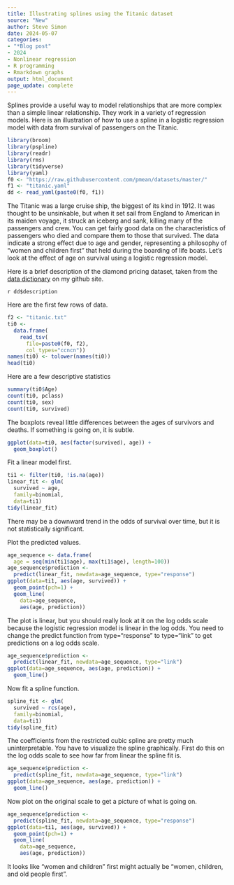 ```yaml
---
title: Illustrating splines using the Titanic dataset
source: "New"
author: Steve Simon
date: 2024-05-07
categories:
- "*Blog post"
- 2024
- Nonlinear regression
- R programming
- Rmarkdown graphs
output: html_document
page_update: complete
---
```


Splines provide a useful way to model relationships that are more complex than a simple linear relationship. They work in a variety of regression models. Here is an illustration of how to use a spline in a logistic regression model with data from survival of passengers on the Titanic.

<!---more--->

```r
library(broom)
library(pspline)
library(readr)
library(rms)
library(tidyverse)
library(yaml)
f0 <- "https://raw.githubusercontent.com/pmean/datasets/master/"
f1 <- "titanic.yaml"
dd <- read_yaml(paste0(f0, f1))
```

The Titanic was a large cruise ship, the biggest of its kind in 1912. It was thought to be unsinkable, but when it set sail from England to American in its maiden voyage, it struck an iceberg and sank, killing many of the passengers and crew. You can get fairly good data on the characteristics of passengers who died and compare them to those that survived. The data indicate a strong effect due to age and gender, representing a philosophy of "women and children first" that held during the boarding of life boats. Let's look at the effect of age on survival using a logistic regression model.

Here is a brief description of the diamond pricing dataset, taken from the [data dictionary][sim3] on my github site.

`r dd$description`

[sim3]: https://raw.githubusercontent.com/pmean/datasets/master/titanic-data-dictionary.yaml

Here are the first few rows of data.

```r
f2 <- "titanic.txt"
ti0 <- 
  data.frame(
    read_tsv(
      file=paste0(f0, f2),
      col_types="ccncn"))
names(ti0) <- tolower(names(ti0))
head(ti0)
```

Here are a few descriptive statistics

```r
summary(ti0$Age)
count(ti0, pclass)
count(ti0, sex)
count(ti0, survived)
```

The boxplots reveal little differences between the ages of survivors and deaths. If something is going on, it is subtle.

```r
ggplot(data=ti0, aes(factor(survived), age)) + 
  geom_boxplot()
```

Fit a linear model first.

```r
ti1 <- filter(ti0, !is.na(age))
linear_fit <- glm(
  survived ~ age,
  family=binomial,
  data=ti1)
tidy(linear_fit)
```

There may be a downward trend in the odds of survival over time, but it is not statistically significant.

Plot the predicted values.

```r
age_sequence <- data.frame(
  age = seq(min(ti1$age), max(ti1$age), length=100))
age_sequence$prediction <- 
  predict(linear_fit, newdata=age_sequence, type="response")
ggplot(data=ti1, aes(age, survived)) +
  geom_point(pch=1) +
  geom_line(
    data=age_sequence,
    aes(age, prediction))
```

The plot is linear, but you should really look at it on the log odds scale because the logistic regression model is linear in the log odds. You need to change the predict function from type="response" to type="link" to get predictions on a log odds scale.

```r
age_sequence$prediction <- 
  predict(linear_fit, newdata=age_sequence, type="link")
ggplot(data=age_sequence, aes(age, prediction)) +
  geom_line()
```

Now fit a spline function.

```r
spline_fit <- glm(
  survived ~ rcs(age),
  family=binomial,
  data=ti1)
tidy(spline_fit)
```

The coefficients from the restricted cubic spline are pretty much uninterpretable. You have to visualize the spline graphically. First do this on the log odds scale to see how far from linear the spline fit is.

```r
age_sequence$prediction <- 
  predict(spline_fit, newdata=age_sequence, type="link")
ggplot(data=age_sequence, aes(age, prediction)) +
  geom_line()
```

Now plot on the original scale to get a picture of what is going on.

```r
age_sequence$prediction <- 
  predict(spline_fit, newdata=age_sequence, type="response")
ggplot(data=ti1, aes(age, survived)) +
  geom_point(pch=1) +
  geom_line(
    data=age_sequence,
    aes(age, prediction))
```

It looks like "women and children" first might actually be "women, children, and old people first".
